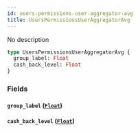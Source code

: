 ```yaml
---
id: users-permissions-user-aggregator-avg
title: UsersPermissionsUserAggregatorAvg
---
```


No description

```graphql
type UsersPermissionsUserAggregatorAvg {
  group_label: Float
  cash_back_level: Float
}
```

### Fields

#### `group_label` ([`Float`](/v1/scalars/float))

#### `cash_back_level` ([`Float`](/v1/scalars/float))
